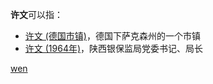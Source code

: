 '''许文'''可以指：
* [[许文_(德国市镇)|许文 (德国市镇)]]，德国下萨克森州的一个市镇
* [[许文_(1964年)|许文 (1964年)]]，陕西银保监局党委书记、局长

{{disambig}}

[[Category:二字許姓人名消歧義|wen]]